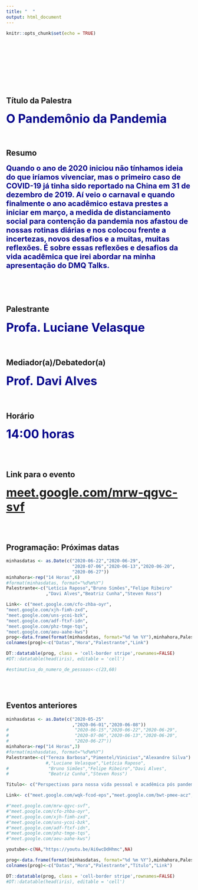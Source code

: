 ```yaml
---
title: "  "
output: html_document
---
```


```r
knitr::opts_chunk$set(echo = TRUE)
```
<br>
<br>
<br>
<br>
<br>
<br>
<br>

## Título da Palestra


<span style=" font-size: 32px; font-weight:bold; color:darkblue;">
O Pandemônio da Pandemia
</span>

<br>

## Resumo

<span style=" font-size: 20px; font-weight:bold; color:darkblue;">
Quando o ano de 2020 iniciou não tínhamos ideia do que iríamos vivenciar, mas o primeiro caso de COVID-19 já tinha sido reportado na China em 31 de dezembro de 2019. Aí veio o carnaval e quando finalmente o ano acadêmico estava prestes a iniciar em março, a medida de distanciamento social para contenção da pandemia nos afastou de nossas rotinas diárias e nos colocou frente a incertezas, novos desafios e a muitas, muitas reflexões. É sobre essas reflexões e desafios da vida acadêmica que irei abordar na minha apresentação do DMQ Talks.
</span>
<br> 


<!--
Nessa conversa serão apresentadas iniciativas metodológicas, ferramentas computacionais, portais e artigos que apoiam e incentivam o desenvolvimento de cidadãos ativos e capacitados a participar de decisões da sociedade.



A disseminação do COVID- 19 no Brasil e no mundo ainda está cercada de incertezas mas já indicam que deverão acontecer mudanças relevantes na nossa vida. Serão feitas reflexões a respeito das que poderão ser positivas e que medidas para diminuir os efeitos negativos.-->

<br>
<br>
<br>

## Palestrante

<span style=" font-size: 32px; font-weight:bold; color:darkblue;">
Profa. Luciane Velasque  </span>
<br>
<br>
<br>


## Mediador(a)/Debatedor(a)

<span style=" font-size: 32px; font-weight:bold; color:darkblue;">Prof. Davi Alves</span>
<br>
<br>
<br>

## Horário

<span style=" font-size: 32px; font-weight:bold; color:darkblue;">14:00 horas</span>

<br>
<br>

## Link para o evento

<span style=" font-size: 32px; font-weight:bold; color:darkblue;">
 <a href="https://meet.google.com/mrw-qgvc-svf">meet.google.com/mrw-qgvc-svf</a> 
</span>

<br>
<br>



## Programação: Próximas datas

```r
minhasdatas <- as.Date(c("2020-06-22","2020-06-29",
                         "2020-07-06","2020-06-13","2020-06-20",
                         "2020-06-27"))
minhahora<-rep("14 Horas",6)
#format(minhasdatas, format="%d%m%Y")
Palestrante<-c("Letícia Raposo","Bruno Simões","Felipe Ribeiro"
               ,"Davi Alves","Beatriz Cunha","Steven Ross")

Link<- c("meet.google.com/cfo-zhba-oyr",
"meet.google.com/xjh-fimh-zxd",
"meet.google.com/uns-ycoi-bzk",
"meet.google.com/adf-ftxf-idn",
"meet.google.com/phz-tmge-tqs",
"meet.google.com/aeu-aahe-kws")
prog<-data.frame(format(minhasdatas, format="%d %m %Y"),minhahora,Palestrante,Link)
colnames(prog)<-c("Datas","Hora","Palestrante","Link")

DT::datatable(prog, class = 'cell-border stripe',rownames=FALSE)
#DT::datatable(head(iris), editable = 'cell')

#estimativa_do_numero_de_pessoas<-c(23,60)
```

<br>
<br>


## Eventos anteriores

```r
minhasdatas <- as.Date(c("2020-05-25"
                         ,"2020-06-01","2020-06-08"))
#                         "2020-06-15","2020-06-22","2020-06-29",
#                         "2020-07-06","2020-06-13","2020-06-20",
#                         "2020-06-27"))
minhahora<-rep("14 Horas",3)
#format(minhasdatas, format="%d%m%Y")
Palestrante<-c("Tereza Barbosa","Pimentel/Vinicius","Alexandre Silva")
               #,"Luciane Velasque","Letícia Raposo",
#               "Bruno Simões","Felipe Ribeiro","Davi Alves",
#               "Beatriz Cunha","Steven Ross")

Titulo<- c("Perspectivas para nossa vida pessoal e acadêmica pós pandemia", "Práticas didático-pedagógicas e a formação de professores para o exercício responsável da docência online","Educação Estatística na promoção do engajamento cívico")

Link<- c("meet.google.com/wqk-fcod-eps","meet.google.com/bwt-pmee-acz","https://www.meet.google.com/axv-azca-rwq")

#"meet.google.com/mrw-qgvc-svf",
#"meet.google.com/cfo-zhba-oyr",
#"meet.google.com/xjh-fimh-zxd",
#"meet.google.com/uns-ycoi-bzk",
#"meet.google.com/adf-ftxf-idn",
#"meet.google.com/phz-tmge-tqs",
#"meet.google.com/aeu-aahe-kws")

youtube<-c(NA,"https://youtu.be/Ai6wcDdHhmc",NA)

prog<-data.frame(format(minhasdatas, format="%d %m %Y"),minhahora,Palestrante,Titulo, youtube)
colnames(prog)<-c("Datas","Hora","Palestrante","Título","Link")

DT::datatable(prog, class = 'cell-border stripe',rownames=FALSE)
#DT::datatable(head(iris), editable = 'cell')
```

